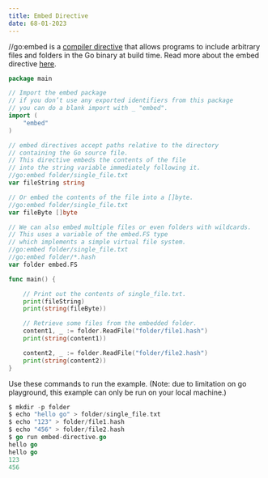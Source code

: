 ```yaml
---
title: Embed Directive 
date: 68-01-2023
---
```

//go:embed is a [compiler directive](https://pkg.go.dev/cmd/compile#hdr-Compiler_Directives) that allows programs to include arbitrary files and folders in the Go binary at build time. Read more about the embed directive [here](https://pkg.go.dev/embed).

```go
package main

// Import the embed package
// if you don’t use any exported identifiers from this package
// you can do a blank import with _ "embed".
import (
    "embed"
)

// embed directives accept paths relative to the directory
// containing the Go source file.
// This directive embeds the contents of the file 
// into the string variable immediately following it.
//go:embed folder/single_file.txt
var fileString string

// Or embed the contents of the file into a []byte.
//go:embed folder/single_file.txt
var fileByte []byte

// We can also embed multiple files or even folders with wildcards.
// This uses a variable of the embed.FS type
// which implements a simple virtual file system.
//go:embed folder/single_file.txt
//go:embed folder/*.hash
var folder embed.FS

func main() {

    // Print out the contents of single_file.txt.
    print(fileString)
    print(string(fileByte))

    // Retrieve some files from the embedded folder.
    content1, _ := folder.ReadFile("folder/file1.hash")
    print(string(content1))

    content2, _ := folder.ReadFile("folder/file2.hash")
    print(string(content2))
}
```
Use these commands to run the example. (Note: due to limitation on go playground, this example can only be run on your local machine.)
```go
$ mkdir -p folder
$ echo "hello go" > folder/single_file.txt
$ echo "123" > folder/file1.hash
$ echo "456" > folder/file2.hash
$ go run embed-directive.go
hello go
hello go
123
456
```



